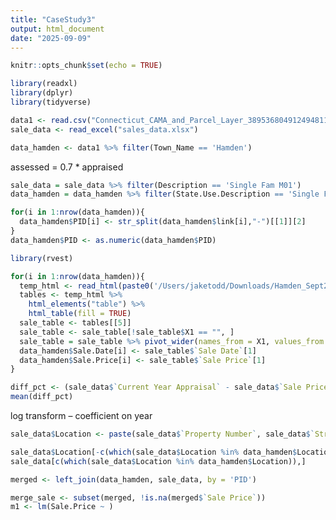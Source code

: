 ```yaml
---
title: "CaseStudy3"
output: html_document
date: "2025-09-09"
---
```


```r
knitr::opts_chunk$set(echo = TRUE)
```

```r
library(readxl)
library(dplyr)
library(tidyverse)
```

```r
data1 <- read.csv("Connecticut_CAMA_and_Parcel_Layer_3895368049124948111.csv")
sale_data <- read_excel("sales_data.xlsx")
```
```r
data_hamden <- data1 %>% filter(Town_Name == 'Hamden')
```
assessed = 0.7 * appraised

```r
sale_data = sale_data %>% filter(Description == 'Single Fam M01')
data_hamden = data_hamden %>% filter(State.Use.Description == 'Single Fam M01')
```

```r
for(i in 1:nrow(data_hamden)){
  data_hamden$PID[i] <- str_split(data_hamden$link[i],"-")[[1]][2]
}
data_hamden$PID <- as.numeric(data_hamden$PID)
```
```r
library(rvest)

for(i in 1:nrow(data_hamden)){
  temp_html <- read_html(paste0('/Users/jaketodd/Downloads/Hamden_Sept2025/',data_hamden$PID[i],'.html'))
  tables <- temp_html %>% 
    html_elements("table") %>%   
    html_table(fill = TRUE)
  sale_table <- tables[[5]]
  sale_table <- sale_table[!sale_table$X1 == "", ] 
  sale_table = sale_table %>% pivot_wider(names_from = X1, values_from = X2)
  data_hamden$Sale.Date[i] <- sale_table$`Sale Date`[1]
  data_hamden$Sale.Price[i] <- sale_table$`Sale Price`[1]
}
```


```r
diff_pct <- (sale_data$`Current Year Appraisal` - sale_data$`Sale Price`)/sale_data$`Sale Price`
mean(diff_pct)
```
log transform -- coefficient on year

```r
sale_data$Location <- paste(sale_data$`Property Number`, sale_data$`Street Name`)
```
```r
sale_data$Location[-c(which(sale_data$Location %in% data_hamden$Location))]
sale_data[c(which(sale_data$Location %in% data_hamden$Location)),]
```

```r
merged <- left_join(data_hamden, sale_data, by = 'PID')
```

```r
merge_sale <- subset(merged, !is.na(merged$`Sale Price`))
m1 <- lm(Sale.Price ~ )
```

